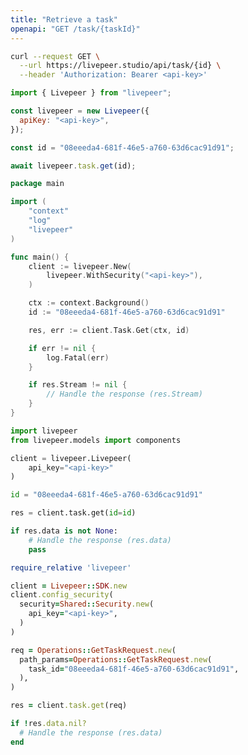 ```yaml
---
title: "Retrieve a task"
openapi: "GET /task/{taskId}"
---
```


<RequestExample>

```bash cURL
curl --request GET \
  --url https://livepeer.studio/api/task/{id} \
  --header 'Authorization: Bearer <api-key>'
```

```javascript JavaScript
import { Livepeer } from "livepeer";

const livepeer = new Livepeer({
  apiKey: "<api-key>",
});

const id = "08eeeda4-681f-46e5-a760-63d6cac91d91";

await livepeer.task.get(id);
```

```go Go
package main

import (
	"context"
	"log"
	"livepeer"
)

func main() {
	client := livepeer.New(
		livepeer.WithSecurity("<api-key>"),
	)

	ctx := context.Background()
	id := "08eeeda4-681f-46e5-a760-63d6cac91d91"

	res, err := client.Task.Get(ctx, id)

	if err != nil {
		log.Fatal(err)
	}

	if res.Stream != nil {
		// Handle the response (res.Stream)
	}
}
```

```python Python
import livepeer
from livepeer.models import components

client = livepeer.Livepeer(
    api_key="<api-key>"
)

id = "08eeeda4-681f-46e5-a760-63d6cac91d91"

res = client.task.get(id=id)

if res.data is not None:
    # Handle the response (res.data)
    pass

```

```ruby Ruby
require_relative 'livepeer'

client = Livepeer::SDK.new
client.config_security(
  security=Shared::Security.new(
    api_key="<api-key>",
  )
)

req = Operations::GetTaskRequest.new(
  path_params=Operations::GetTaskRequest.new(
    task_id="08eeeda4-681f-46e5-a760-63d6cac91d91",
  ),
)

res = client.task.get(req)

if !res.data.nil?
  # Handle the response (res.data)
end

```

</RequestExample>
